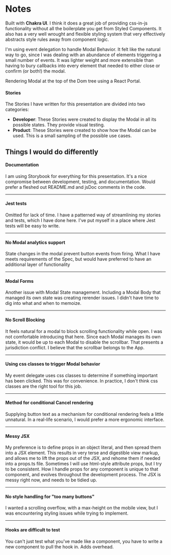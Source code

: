 
<Meta title="Modal/Notes" />

# Notes

Built with **Chakra UI**. I think it does a great job of providing css-in-js functionality without all the boilerplate you get from Styled Components.  It also has a very well wrought and flexible styling system that very effectively abstracts style rules away from component logic.

I'm using event delegation to handle Modal Behavior.  It felt like the natural way to go, since I was dealing with an abundance of elements triggering a small number of events. It was lighter weight and more extensible than having to bury callbacks into every element that needed to either close or confirm (or both!) the modal.

Rendering Modal at the top of the Dom tree using a React Portal.

#### Stories
The Stories I have written for this presentation are divided into two categories:
- **Developer**: These Stories were created to display the Modal in all its possible states.  They provide visual testing.
- **Product**: These Stories were created to show how the Modal can be used.  This is a small sampling of the possible use cases.

## Things I would do differently
#### Documentation
I am using Storybook for everything for this presentation.  It's a nice compromise between development, testing, and documentation. Would prefer a fleshed out README.md and jsDoc comments in the code.

***

#### Jest tests
Omitted for lack of time.  I have a patterned way of streamlining my stories and tests, which I have done here.  I've put myself in a place where Jest tests will be easy to write.

***

#### No Modal analytics support
State changes in the modal prevent button events from firing.  What I have meets requirements of the Spec, but would have preferred to have an additional layer of functionality

***

#### Modal Forms
Another issue with Modal State management.  Including a Modal Body that managed its own state was creating rerender issues.  I didn't have time to dig into what and when to memoize.

***

#### No Scroll Blocking
It feels natural for a modal to block scrolling functionality while open.  I was not comfortable introducing that here. Since each Modal manages its own state, it would be up to each Modal to disable the scrollbar.  That presents a jurisdiction conflict.  I believe that the scrollbar belongs to the App.

***

#### Using css classes to trigger Modal behavior
My event delegate uses css classes to determine if something important has been clicked. This was for convenience. In practice, I don't think css classes are the right tool for this job.

***

#### Method for conditional Cancel rendering
Supplying button text as a mechanism for conditional rendering feels a little unnatural.  In a real-life scenario, I would prefer a more ergonomic interface.

***

#### Messy JSX
My preference is to define props in an object literal, and then spread them into a JSX element.  This results in very terse and digestible view markup, and allows me to lift the props out of the JSX, and rehome them if needed into a props.ts file.  Sometimes I will use html-style attribute props, but I try to be consistent.  How I handle props for any component is unique to that component, and evolves throughout the development process.  The JSX is messy right now, and needs to be tidied up.

***

#### No style handling for "too many buttons"
I wanted a scrolling overflow, with a max-height on the mobile view, but I was encountering styling issues while trying to implement.

***

#### Hooks are difficult to test
You can't just test what you've made like a component, you have to write a new component to pull the hook in.  Adds overhead.
